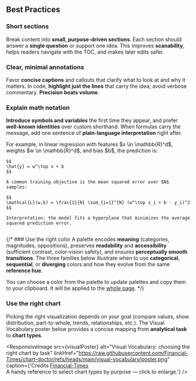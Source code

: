 


## Best Practices

### Short sections
Break content into **small, purpose‑driven sections**. Each section should answer a **single question** or support one idea. This improves **scanability**, helps readers navigate with the TOC, and makes later edits safer.

### Clear, minimal annotations
Favor **concise captions** and callouts that clarify what to look at and why it matters. In code, **highlight just the lines** that carry the idea; avoid verbose commentary. **Precision beats volume**.

### Explain math notation
**Introduce symbols and variables** the first time they appear, and prefer **well‑known identities** over custom shorthand. When formulas carry the message, add one sentence of **plain‑language interpretation** right after.


<div className="note-grid" style="display:grid; grid-template-columns: repeat(auto-fit, minmax(280px, 1fr)); gap: 12px; align-items: start;">
  <Note>
    For example, in linear regression with features $x \in \mathbb{R}^d$, weights $w \in \mathbb{R}^d$, and bias $b$, the prediction is:

    $$
    \hat{y} = w^\top x + b
    $$

    A common training objective is the mean squared error over $N$ samples:

    $$
    \mathcal{L}(w,b) = \frac{1}{N} \sum_{i=1}^{N} (w^\top x_i + b - y_i)^2
    $$

    Interpretation: the model fits a hyperplane that minimizes the average squared prediction error.
  </Note>

  
</div>

{/* ### Use the right color
A palette encodes **meaning** (categories, magnitudes, oppositions), preserves **readability** and **accessibility** (sufficient contrast, color‑vision safety), and ensures **perceptually smooth transitions**. The three families below illustrate when to use **categorical**, **sequential**, or **diverging** colors and how they evolve from the same **reference hue**.

<Sidenote>
<div className="">
  <HtmlEmbed src="palettes.html" />
</div>
<Fragment slot="aside">
  You can choose a color from the palette to update palettes and copy them to your clipboard.
</Fragment>
<Fragment slot="aside">
  It will be applied to the <a href="/" target="_blank">whole page</a>.
</Fragment>
</Sidenote> */}

### Use the right chart

Picking the right visualization depends on your goal (compare values, show distribution, part-to-whole, trends, relationships, etc.). The Visual Vocabulary poster below provides a concise mapping from **analytical task** to **chart types**.


<ResponsiveImage
  src={visualPoster}
  alt="Visual Vocabulary: choosing the right chart by task"
  linkHref="https://raw.githubusercontent.com/Financial-Times/chart-doctor/refs/heads/main/visual-vocabulary/poster.png"
  caption={'Credits <a href="https://www.ft.com/" target="_blank" rel="noopener noreferrer">Financial-Times</a> <br/>A handy reference to select chart types by purpose — click to enlarge.'}
/>
